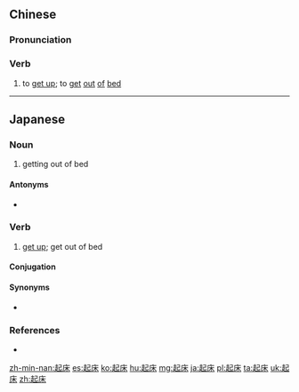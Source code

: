 {{also|起牀}}
==Chinese==
{{zh-forms|t2=起牀}}

===Pronunciation===
{{zh-pron
|m=qǐchuáng
|c=hei2 cong4
|mn=khí-chhn̂g
|ma=y
|cat=v
}}

===Verb===
{{zh-verb}}

# to [[get up]]; to [[get]] [[out]] [[of]] [[bed]]
#: {{zh-x|快 點 起床！|Come on, '''get up'''!}}

----

==Japanese==
{{ja-kanjitab|き|しょう|yomi=on}}

===Noun===
{{ja-noun|きしょう}}

# getting out of bed

====Antonyms====
* {{ja-r|就床|しゅうしょう}}

===Verb===
{{ja-verb-suru|きしょう}}

# [[get up]]; get out of bed

====Conjugation====
{{ja-suru|きしょう}}

====Synonyms====
* {{ja-r|起きる|おきる}}

===References===
* {{R:Shogakukan}}

[[zh-min-nan:起床]]
[[es:起床]]
[[ko:起床]]
[[hu:起床]]
[[mg:起床]]
[[ja:起床]]
[[pl:起床]]
[[ta:起床]]
[[uk:起床]]
[[zh:起床]]